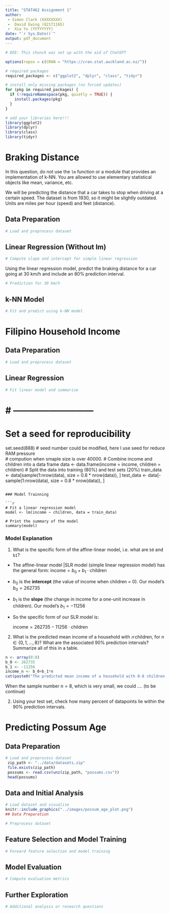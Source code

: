 ```yaml
---
title: "STAT462 Assignment 1"
author:  
 - Simon Clark (XXXXXXXX) 
 -  David Ewing (82171165)  
 -  Xia Yu (YYYYYYYY) 
date: "`r Sys.Date()`"
output: pdf_document
---
```


```r
# DEE: This chunck was set up with the aid of ChatGPT 

options(repos = c(CRAN = "https://cran.stat.auckland.ac.nz/"))

# required packages
required_packages <- c("ggplot2", "dplyr", "class", "tidyr")

# install only missing packages (no forced updates)
for (pkg in required_packages) {
  if (!requireNamespace(pkg, quietly = TRUE)) {
    install.packages(pkg)
  }
}

# add your libraries here!!!
library(ggplot2)
library(dplyr)
library(class)
library(tidyr)

```

# Braking Distance

In this question, do not use the `lm` function or a module that provides an implementation of k-NN. You are allowed to use elementary statistical objects like mean, variance, etc.

We will be predicting the distance that a car takes to stop when driving at a certain speed. The dataset is from 1930, so it might be slightly outdated. Units are miles per hour (speed) and feet (distance).

## Data Preparation

```r
# Load and preprocess dataset
```

## Linear Regression (Without lm)

```r
# Compute slope and intercept for simple linear regression
```

Using the linear regression model, predict the braking distance for a car going at 30 km/h and include an 80% prediction interval.

```r
# Prediction for 30 km/h
```

## k-NN Model

```r
# Fit and predict using k-NN model
```

# Filipino Household Income

## Data Preparation

```r
# Load and preprocess dataset
```


## Linear Regression

```r
# Fit linear model and summarise
```

# ---------------------------
=======
# Set a seed for reproducibility
set.seed(888)  # seed number could be modified, here I use seed for reduce RAM pressure \
# \in compution when smaple size is over 40000.
# Combine income and children into a data frame
data <- data.frame(income = income, children = children)
# Split the data into training (80%) and test sets (20%)
train_data <- data[sample(1:nrow(data), size = 0.8 * nrow(data)), ]
test_data <- data[-sample(1:nrow(data), size = 0.8 * nrow(data)), ]

```

### Model Trainning

```r
# Fit a linear regression model
model <- lm(income ~ children, data = train_data)

# Print the summary of the model
summary(model)

```

### Model Explanation

1.  What is the specific form of the affine-linear model, i.e. what are `b0` and `b1`?

-   The affine-linear model \|SLR model (simple linear regression model) has the general form: $\text{income} = b_0 + b_1 \cdot \text{children}$

-   $b_0$ is the **intercept** (the value of income when children = 0). Our model's $b_0= 262735$

-   $b_1$ is the **slope** (the change in income for a one-unit increase in children). Our model's $b_1= -11256$

-   So the specific form of our SLR model is:

    $\text{income} = 262735 −11256 \cdot \text{children}$

2.  What is the predicted mean income of a household with $𝑛$ children, for $\text{n} ∈ \{0,1,…,8\}$? What are the associated 90% prediction intervals? Summarize all of this in a table.

```r
n <- array(0:8)
b_0 <- 262735
b_1 <- -11256
income_n <- b_0+b_1*n
cat(paste0("The predicted mean income of a household with 0-8 children = ",mean(income_n)),"\n")
```

When the sample number $\text{n}=8$, which is very small, we could .... (to be continue)

2.  Using your test set, check how many percent of datapoints lie within the 90% prediction intervals.

# Predicting Possum Age
## Data Preparation

```r
# Load and preprocess dataset
 zip_path <- "../data/datasets.zip"
 file.exists(zip_path)
 possums <- read.csv(unz(zip_path, "possums.csv"))
 head(possums)
```

## Data and Initial Analysis

```r
# Load dataset and visualise
knitr::include_graphics("../images/possum_age_plot.png")
## Data Preparation


```

```r
# Preprocess dataset
```

## Feature Selection and Model Training

```r
# Forward feature selection and model training
```

## Model Evaluation

```r
# Compute evaluation metrics
```

## Further Exploration

```r
# Additional analysis or research questions
```
